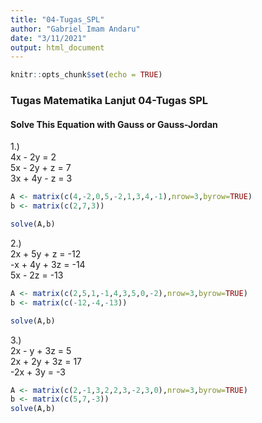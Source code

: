 ```yaml
---
title: "04-Tugas_SPL"
author: "Gabriel Imam Andaru"
date: "3/11/2021"
output: html_document
---
```


```r
knitr::opts_chunk$set(echo = TRUE)
```
### Tugas Matematika Lanjut 04-Tugas SPL

#### Solve This Equation with Gauss or Gauss-Jordan

1.)
<br/>
4x - 2y = 2
<br/>
5x - 2y + z = 7
<br/>
3x + 4y - z = 3
<br/>
```r
A <- matrix(c(4,-2,0,5,-2,1,3,4,-1),nrow=3,byrow=TRUE)
b <- matrix(c(2,7,3))

solve(A,b)

```

2.)
<br/>
2x + 5y + z = -12
<br/>
-x + 4y + 3z = -14
<br/>
5x - 2z = -13
<br/>
```r
A <- matrix(c(2,5,1,-1,4,3,5,0,-2),nrow=3,byrow=TRUE)
b <- matrix(c(-12,-4,-13))

solve(A,b)


```


3.)
<br/>
2x - y + 3z = 5
<br/>
2x + 2y + 3z = 17
<br/>
-2x + 3y = -3
<br/>
```r
A <- matrix(c(2,-1,3,2,2,3,-2,3,0),nrow=3,byrow=TRUE)
b <- matrix(c(5,7,-3))
solve(A,b)
```